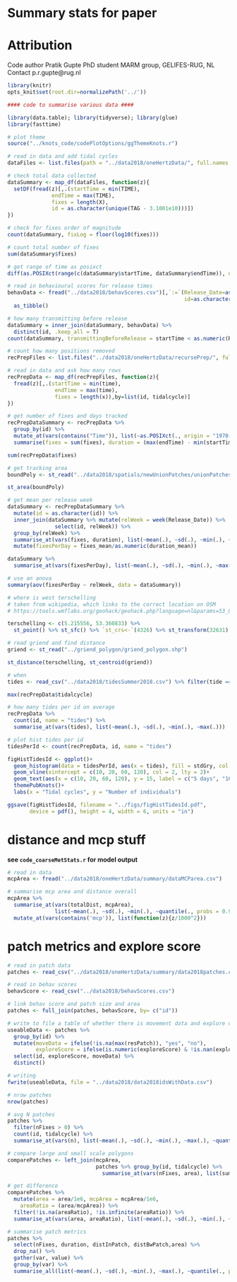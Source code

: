 # Summary stats for paper

# Attribution

Code author Pratik Gupte
PhD student
MARM group, GELIFES-RUG, NL
Contact p.r.gupte@rug.nl

```r
library(knitr)
opts_knit$set(root.dir=normalizePath('../'))
```

```r
#### code to summarise various data ####

library(data.table); library(tidyverse); library(glue)
library(fasttime)

# plot theme
source("../knots_code/codePlotOptions/ggThemeKnots.r")

# read in data and add tidal cycles
dataFiles <- list.files(path = "../data2018/oneHertzData/", full.names = TRUE, pattern = "csv")
```

```r
# check total data collected
dataSummary <- map_df(dataFiles, function(z){
  setDF(fread(z)[,.(startTime = min(TIME),
              endTime = max(TIME),
              fixes = length(X),
              id = as.character(unique(TAG - 3.1001e10)))])
})

```

```r
# check for fixes order of magnitude
count(dataSummary, fixLog = floor(log10(fixes)))

# count total number of fixes
sum(dataSummary$fixes)
```

```r
# get range of time as posixct
diff(as.POSIXct(range(c(dataSummary$startTime, dataSummary$endTime)), origin = "1970-01-01", tz = "Europe/Berlin"))
```

```r
# read in behavioural scores for release times
behavData <- fread("../data2018/behavScores.csv")[,`:=`(Release_Date=as.POSIXct(Release_Date),
                                                        id=as.character(id))] %>% 
  as_tibble()
```

```r
# how many transmitting before release
dataSummary = inner_join(dataSummary, behavData) %>% 
  distinct(id, .keep_all = T)
count(dataSummary, transmittingBeforeRelease = startTime < as.numeric(Release_Date))

# count how many positions removed
recPrepFiles <- list.files("../data2018/oneHertzData/recursePrep/", full.names = T)

# read in data and ask how many rows
recPrepData <- map_df(recPrepFiles, function(z){
  fread(z)[,.(startTime = min(time),
               endTime = max(time),
               fixes = length(x)),by=list(id, tidalcycle)]
})
```

```r
# get number of fixes and days tracked
recPrepDataSummary <- recPrepData %>% 
  group_by(id) %>% 
  mutate_at(vars(contains("Time")), list(~as.POSIXct(., origin = "1970-01-01"))) %>% 
  summarise(fixes = sum(fixes), duration = (max(endTime) - min(startTime)))

sum(recPrepData$fixes)
```

```r
# get tracking area
boundPoly <- st_read("../data2018/spatials/newUnionPatches/unionPatches.shp")

st_area(boundPoly)
```


```r
# get mean per release week
dataSummary <- recPrepDataSummary %>%
  mutate(id = as.character(id)) %>% 
  inner_join(dataSummary %>% mutate(relWeek = week(Release_Date)) %>% 
               select(id, relWeek)) %>% 
  group_by(relWeek) %>% 
  summarise_at(vars(fixes, duration), list(~mean(.), ~sd(.), ~min(.), ~max(.), ~length(.))) %>% 
  mutate(fixesPerDay = fixes_mean/as.numeric(duration_mean))
```

```r
dataSummary %>% 
  summarise_at(vars(fixesPerDay), list(~mean(.), ~sd(.), ~min(.), ~max(.)))
```


```r
# use an anova
summary(aov(fixesPerDay ~ relWeek, data = dataSummary))

```

```r
# where is west terschelling
# taken from wikipedia, which links to the correct location on OSM
# https://tools.wmflabs.org/geohack/geohack.php?language=nl&params=53_021_039_N_5_012_056_E_type:city_scale:25000_region:NL&pagename=West-Terschelling

terschelling <- c(5.215556, 53.360833) %>% 
  st_point() %>% st_sfc() %>% `st_crs<-`(4326) %>% st_transform(32631)

# read griend and find distance
griend <- st_read("../griend_polygon/griend_polygon.shp")

st_distance(terschelling, st_centroid(griend))
```

```r
# when
tides <- read_csv("../data2018/tidesSummer2018.csv") %>% filter(tide == "H")

max(recPrepData$tidalcycle)
```

```r
# how many tides per id on average
recPrepData %>% 
  count(id, name = "tides") %>% 
  summarise_at(vars(tides), list(~mean(.), ~sd(.), ~min(.), ~max(.)))

# plot hist tides per id
tidesPerId <- count(recPrepData, id, name = "tides")

figHistTidesId <- ggplot()+
  geom_histogram(data = tidesPerId, aes(x = tides), fill = stdGry, col = 1)+
  geom_vline(xintercept = c(10, 20, 60, 120), col = 2, lty = 2)+
  geom_text(aes(x = c(10, 20, 60, 120), y = 15, label = c("5 days", "10 days", "1 month", "2 months")), nudge_x = -2, angle = 90)+
  themePubKnots()+
  labs(x = "Tidal cycles", y = "Number of individuals")

ggsave(figHistTidesId, filename = "../figs/figHistTidesId.pdf",
       device = pdf(), height = 4, width = 6, units = "in")

```

# distance and mcp stuff

**see `code_coarseMetStats.r` for model output**

```r
# read in data
mcpArea <- fread("../data2018/oneHertzData/summary/dataMCParea.csv")

# summarise mcp area and distance overall
mcpArea %>% 
  summarise_at(vars(totalDist, mcpArea),
               list(~mean(.), ~sd(.), ~min(.), ~quantile(., probs = 0.95))) %>% 
  mutate_at(vars(contains('mcp')), list(function(z){z/1000^2}))
```

# patch metrics and explore score

```r
# read in patch data
patches <- read_csv("../data2018/oneHertzData/summary/data2018patches.csv") 

# read in behav scores
behavScore <- read_csv("../data2018/behavScores.csv")

# link behav score and patch size and area
patches <- full_join(patches, behavScore, by= c("id"))

# write to file a table of whether there is movement data and explore data or not
useableData <- patches %>% 
  group_by(id) %>% 
  mutate(moveData = ifelse(!is.na(max(resPatch)), "yes", "no"),
         exploreScore = ifelse(is.numeric(exploreScore) & !is.nan(exploreScore), "yes", "no")) %>% 
  select(id, exploreScore, moveData) %>% 
  distinct()

# writing
fwrite(useableData, file = "../data2018/data2018idsWithData.csv")
```

```r
# nrow patches
nrow(patches)

# avg N patches
patches %>% 
  filter(nFixes > 0) %>% 
  count(id, tidalcycle) %>% 
  summarise_at(vars(n), list(~mean(.), ~sd(.), ~min(.), ~max(.), ~quantile(., probs = 0.95)))
```

```r
# compare large and small scale polygons
comparePatches <- left_join(mcpArea,
                            patches %>% group_by(id, tidalcycle) %>% 
                              summarise_at(vars(nFixes, area), list(sum)))

# get difference
comparePatches %>% 
  mutate(area = area/1e6, mcpArea = mcpArea/1e6,
    areaRatio = (area/mcpArea)) %>% 
  filter(!is.na(areaRatio), !is.infinite(areaRatio)) %>% 
  summarise_at(vars(area, areaRatio), list(~mean(.), ~sd(.), ~min(.), ~max(.), ~quantile(., probs = 0.95)))
```

```r
# summarise patch metrics
patches %>% 
  select(nFixes, duration, distInPatch, distBwPatch,area) %>% 
  drop_na() %>% 
  gather(var, value) %>% 
  group_by(var) %>% 
  summarise_all(list(~mean(.), ~sd(.), ~min(.), ~max(.), ~quantile(., probs = 0.95, na.rm = T)))

```

